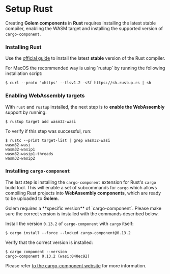 
# Setup Rust

Creating **Golem components** in **Rust** requires installing the latest stable compiler, enabling the WASM target and installing the supported version of `cargo-component`.

### Installing Rust

Use the [official guide](https://www.rust-lang.org/learn/get-started) to install the latest **stable** version of the Rust compiler.

<Callout type="info">
For MacOS the recommended way is using `rustup` by running the following installation script:

```shell
$ curl --proto '=https' --tlsv1.2 -sSf https://sh.rustup.rs | sh
```

</Callout>

### Enabling WebAssembly targets

With `rust` and `rustup` installed, the next step is to **enable the WebAssembly** support by running:

```shell
$ rustup target add wasm32-wasi
```

To verify if this step was successful, run:

```shell
$ rustc --print target-list | grep wasm32-wasi
wasm32-wasi
wasm32-wasip1
wasm32-wasip1-threads
wasm32-wasip2
```

### Installing `cargo-component`

The last step is installing the `cargo-component` extension for Rust's `cargo` build tool. This will enable a set of subcommands for `cargo` which allows compiling Rust projects into **WebAssembly components**, which are ready to be uploaded to **Golem**.

<Callout type="warning">
  Golem requires a **specific version** of `cargo-component`. Please make sure the correct version
  is installed with the commands described below.
</Callout>

Install the version `0.13.2` of `cargo-component` with `cargo` itself:

```shell
$ cargo install --force --locked cargo-component@0.13.2
```

Verify that the correct version is installed:

```shell
$ cargo component --version
cargo-component 0.13.2 (wasi:040ec92)
```

Please refer [to the cargo-component website](http://github.com/bytecodealliance/cargo-component) for more information.
